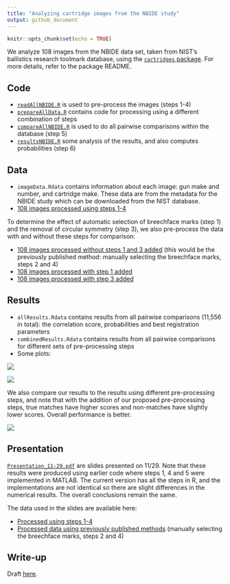 ```yaml
---
title: "Analyzing cartridge images from the NBIDE study"
output: github_document
---
```


```r
knitr::opts_chunk$set(echo = TRUE)
```

We analyze 108 images from the NBIDE data set, taken from NIST's ballistics research toolmark database, using the [`cartridges` package](https://github.com/xhtai/cartridges). For more details, refer to the package README.

## Code
* [`readAllNBIDE.R`](https://github.com/xhtai/NBIDE-cartridges/blob/master/readAllNBIDE.R) is used to pre-process the images (steps 1-4)
* [`prepareAllData.R`](https://github.com/xhtai/NBIDE-cartridges/blob/master/prepareAllData.R) contains code for processing using a different combination of steps
* [`compareAllNBIDE.R`](https://github.com/xhtai/NBIDE-cartridges/blob/master/compareAllNBIDE.R) is used to do all pairwise comparisons within the database (step 5)
* [`resultsNBIDE.R`](https://github.com/xhtai/NBIDE-cartridges/blob/master/resultsNBIDE.R) some analysis of the results, and also computes probabilities (step 6)


## Data
* `imageData.Rdata` contains information about each image: gun make and number, and cartridge make. These data are from the metadata for the NBIDE study which can be downloaded from the NIST database.
* [108 images processed using steps 1-4](https://app.box.com/s/bsgtumz1dmo7pwrhlclkdydn3i9c5gy7)

To determine the effect of automatic selection of breechface marks (step 1) and the removal of circular symmetry (step 3), we also pre-process the data with and without these steps for comparison:

* [108 images processed without steps 1 and 3 added](https://app.box.com/s/p8ailczfrvz057nb5kxv23s83d7e4l3c) (this would be the previously published method: manually selecting the breechface marks, steps 2 and 4)
* [108 images processed with step 1 added](https://app.box.com/s/dh4owysmrzyciz9gsg7lbs1lh7eeic4y)
* [108 images processed with step 3 added](https://app.box.com/s/gf22k07ixykcbdumbu6k21xs7x0o8s5y)


## Results
* `allResults.Rdata` contains results from all pairwise comparisons (11,556 in total): the correlation score, probabilities and best registration parameters
* `combinedResults.Rdata` contains results from all pairwise comparisons for different sets of pre-processing steps
* Some plots:

![](distributionCCFmax.png)

![](distributionProbs.png)

We also compare our results to the results using different pre-processing steps, and note that with the addition of our proposed pre-processing steps, true matches have higher scores and non-matches have slightly lower scores. Overall performance is better.

![](resultsVsPublished.png)

## Presentation
[`Presentation_11-29.pdf`](https://github.com/xhtai/NBIDE-cartridges/blob/master/Prersentation_11-29.pdf) are slides presented on 11/29. Note that these results were produced using earlier code where steps 1, 4 and 5 were implemented in MATLAB. The current version has all the steps in R, and the implementations are not identical so there are slight differences in the numerical results. The overall conclusions remain the same.

The data used in the slides are available here:

* [Processed using steps 1-4](https://app.box.com/s/dguq02tjemimhcgj2gc0rdhau1cnou4d)
* [Processed data using previously published methods](https://app.box.com/s/o0dguefk95dy6zl3q9ypf08ksjbyl6wo) (manually selecting the breechface marks, steps 2 and 4)

## Write-up
Draft [here](https://github.com/xhtai/NBIDE-cartridges/blob/master/cartridge_cases.pdf).

